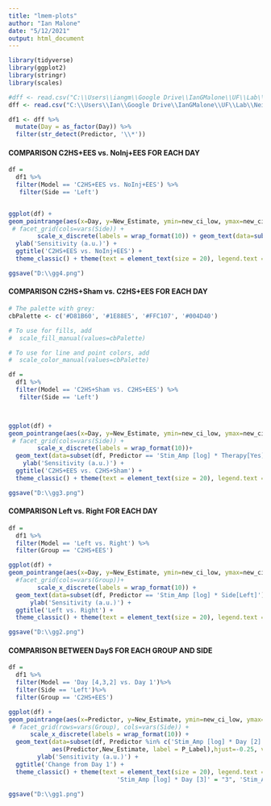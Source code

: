 ```yaml
---
title: "lmem-plots"
author: "Ian Malone"
date: "5/12/2021"
output: html_document
---
```



```r
library(tidyverse)
library(ggplot2)
library(stringr)
library(scales)

#dff <- read.csv("C:\\Users\\iangm\\Google Drive\\IanGMalone\\UF\\Lab\\Neilsen_Project_Files\\NEW-NEW-lmem-plotting.csv") #laptop
dff <- read.csv("C:\\Users\\Ian\\Google Drive\\IanGMalone\\UF\\Lab\\Neilsen_Project_Files\\NEW-NEW-lmem-plotting.csv") #desktop

df1 <- dff %>%
  mutate(Day = as_factor(Day)) %>%
  filter(str_detect(Predictor, '\\*'))


```


#### COMPARISON C2HS+EES vs. NoInj+EES FOR EACH DAY ####
```r

df =
  df1 %>%
  filter(Model == 'C2HS+EES vs. NoInj+EES') %>%
   filter(Side == 'Left')


ggplot(df) + 
geom_pointrange(aes(x=Day, y=New_Estimate, ymin=new_ci_low, ymax=new_ci_high, color=Predictor), position = position_dodge(width = 1), size=1) + 
 # facet_grid(cols=vars(Side)) +
        scale_x_discrete(labels = wrap_format(10)) + geom_text(data=subset(df, Predictor == 'Stim_Amp [log] * Injury[Yes]'), aes(Day,New_Estimate, label = P_Label), size=7) +
  ylab('Sensitivity (a.u.)') +
  ggtitle('C2HS+EES vs. NoInj+EES') +
  theme_classic() + theme(text = element_text(size = 20), legend.text = element_blank()) +  scale_color_manual(values=cbPalette)

ggsave("D:\\gg4.png")

```




#### COMPARISON C2HS+Sham vs. C2HS+EES FOR EACH DAY ####
```r
# The palette with grey:
cbPalette <- c('#D81B60', '#1E88E5', '#FFC107', '#004D40')

# To use for fills, add
#  scale_fill_manual(values=cbPalette)

# To use for line and point colors, add
#  scale_color_manual(values=cbPalette)

df =
  df1 %>%
  filter(Model == 'C2HS+Sham vs. C2HS+EES') %>%
   filter(Side == 'Left')



ggplot(df) + 
geom_pointrange(aes(x=Day, y=New_Estimate, ymin=new_ci_low, ymax=new_ci_high, color=Predictor), position = position_dodge(width = 1), size=1) + 
 # facet_grid(cols=vars(Side)) +
        scale_x_discrete(labels = wrap_format(10))+
  geom_text(data=subset(df, Predictor == 'Stim_Amp [log] * Therapy[Yes]'), aes(Day,New_Estimate, label = P_Label), size=7) +
    ylab('Sensitivity (a.u.)') +
  ggtitle('C2HS+EES vs. C2HS+Sham') +
  theme_classic() + theme(text = element_text(size = 20), legend.text = element_blank()) +  scale_color_manual(values=cbPalette)

ggsave("D:\\gg3.png")

```




#### COMPARISON Left vs. Right FOR EACH DAY ####
```r

df =
  df1 %>%
  filter(Model == 'Left vs. Right') %>%
  filter(Group == 'C2HS+EES')

ggplot(df) + 
geom_pointrange(aes(x=Day, y=New_Estimate, ymin=new_ci_low, ymax=new_ci_high, color=Predictor), position = position_dodge(width = 1), size=1) + 
  #facet_grid(cols=vars(Group))+
        scale_x_discrete(labels = wrap_format(10)) + 
  geom_text(data=subset(df, Predictor == 'Stim_Amp [log] * Side[Left]'), aes(Day,New_Estimate, label = P_Label), size=7) +
      ylab('Sensitivity (a.u.)') +
  ggtitle('Left vs. Right') +
  theme_classic() + theme(text = element_text(size = 20), legend.text = element_blank()) +  scale_color_manual(values=cbPalette)

ggsave("D:\\gg2.png")


```






#### COMPARISON BETWEEN DayS FOR EACH GROUP AND SIDE ####
```r

df =
  df1 %>%
  filter(Model == 'Day [4,3,2] vs. Day 1')%>%
  filter(Side == 'Left')%>%
  filter(Group == 'C2HS+EES')

ggplot(df) + 
geom_pointrange(aes(x=Predictor, y=New_Estimate, ymin=new_ci_low, ymax=new_ci_high, color=Predictor), position = position_dodge(width = 1), size=1) + 
 # facet_grid(rows=vars(Group), cols=vars(Side)) +
      scale_x_discrete(labels = wrap_format(10)) +
  geom_text(data=subset(df, Predictor %in% c('Stim_Amp [log] * Day [2]', 'Stim_Amp [log] * Day [3]', 'Stim_Amp [log] * Day [4]')), 
            aes(Predictor,New_Estimate, label = P_Label),hjust=-0.25, vjust=-0.5, size=7) +
        ylab('Sensitivity (a.u.)') +
  ggtitle('Change from Day 1') +
  theme_classic() + theme(text = element_text(size = 20), legend.text = element_blank()) +  scale_color_manual(values=cbPalette) + scale_x_discrete(labels=c('Stim_Amp [log] * Day [1]' = "1", 'Stim_Amp [log] * Day [2]' = "2",
                              'Stim_Amp [log] * Day [3]' = "3", 'Stim_Amp [log] * Day [4]' = "4"))

ggsave("D:\\gg1.png")


```
